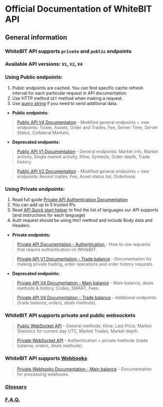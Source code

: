 # Official Documentation of WhiteBIT API

## General information

### WhiteBIT API supports `private` and `public` endpoints

### Available API versions: `V1`, `V2`, `V4`

### Using Public endpoints:

1. Public endpoints are cached. You can find specific cache refresh interval for each particular request in API documentation.
2. Use HTTP method `GET` method when making a request.
3. Use [query string](https://en.wikipedia.org/wiki/Query_string) if you need to send additional data.

- **Public endpoints:**

> [Public API V4 Documentation](./public/http-v4) - Modified general endpoints + new endpoints: Ticker, Assets, Order and Trades, Fee, Server Time, Server Status, Collateral Markets.

- **Deprecated endpoints:**

> [Public API V1 Documentation](./public/http-v1) - General endpoints: Market info, Market activity, Single market activity, Kline, Symbols, Order depth, Trade history.

> [Public API V2 Documentation](./public/http-v2) - Modified general endpoints + new endpoints: Recent trades, Fee, Asset status list, Orderbook.

### Using Private endpoints:

1. Read full guide [Private API Authentication Documentation](./private/http-auth)
2. You can add up to 5 trusted IPs
3. Read [API Quick start helper](https://github.com/whitebit-exchange/api-quickstart) to find the list of languages our API supports (and instructions for each language)
4. Auth request should be using `POST` method and include Body data and Headers

- **Private endpoints:**

> [Private API Documentation - Authentication ](./private/http-auth) - How to use requests that require authentication on WhiteBIT.

> [Private API V1 Documentation - Trade balance](./private/http-trade-v1) - Documentation for making private trading, order operations and order history requests.

- **Deprecated endpoints:**

> [Private API V4 Documentation - Main balance](./private/http-main-v4) - Main balance, deals methods & history, Codes, SMART, Fees.

> [Private API V4 Documentation - Trade balance](./private/http-trade-v4) - Additional endpoints (trade balance, orders, deals methods).

### WhiteBIT API supports private and public websockets

> [Public WebSocket API](./public/websocket) - General methods, Kline, Last Price, Market Statistics for current day UTC, Market Trades, Market depth.

> [Private WebSocket API](./private/websocket) - Authentication + private methods (trade balance, orders, deals methods).

### WhiteBIT API supports [**Webhooks**](./webhook/web-hook)

> [Private Webhooks Documentation - Main balance](./webhook/web-hook) - Documentation for processing webhooks

### [Glossary](./glossary)

### [F.A.Q.](./faq)
